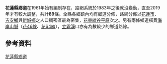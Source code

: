 {{For|花蓮縣鄉道起終點地名及里程資訊|花蓮縣鄉道列表}} 

'''花蓮縣鄉道'''在1961年始有編制存在{{r|gazette1966hl|group=參}}，路網系統於1983年之後就沒變動{{r|thb60|group=參}}{{r|thb|group=參}}，直至2019年才有較大調整{{r|mvdis|group=參}}，共計'''89'''條{{r|mvdis|group=參}}。全縣各鄉鎮內均有鄉道分佈{{r|thb70|group=參}}，路網分佈以[[花蓮市|花蓮市]]、[[吉安鄉|吉安鄉]]與[[新城鄉_(台灣)|新城鄉]]之人口稠密區最為密集{{r|mvdis|group=參}}，[[花東縱谷平原|花東縱谷平原]]次之{{r|map|group=參}}。另有兩條鄉道橫貫[[海岸山脈|海岸山脈]]（[[花46線|花46線]]、[[花64線|花64線]]），[[立霧溪|立霧溪]]口亦有為數較少的鄉道路線{{r|map|group=參}}。

== 參考資料 ==
{{reflist|group="參"|refs=

<ref name="gazette1966hl">{{cite web|url=http://gaz.ncl.edu.tw/detail.jsp?sysid=E0923167 |title=公告臺灣省縣鄉道及專用公路路線-{里程表}- |accessdate=2011-03-30 |date=1966-08-27 |work=政府公報資訊網 |publisher=臺灣省政府}}</ref>

<ref name="thb60">{{cite web |url=http://www.thb.gov.tw/TM/Menus/Menu09/main0903/chap_2.pdf |title=公路總局六十年專刊 |accessdate=2011-03-30 |date=2006-08-01 |publisher=公路總局 |deadurl=yes |archiveurl=https://web.archive.org/web/20140309183509/http://www.thb.gov.tw/TM/Menus/Menu09/main0903/chap_2.pdf |archivedate=2014-03-09 }}</ref>

<ref name="thb">{{cite web|url=http://spreadsheets.google.com/pub?key=0Avc0r7dng8JrdFF0YmRlSEl1dWhxVmJtR2hwZDFmcFE&gid=11|title=花蓮縣鄉道公路路線表|accessdate=2011-03-30|date=2010-07-19|publisher=公路總局}}{{dead link|date=2018年4月 |bot=InternetArchiveBot |fix-attempted=yes }}</ref>

<ref name="thb70">{{cite web|url=https://www.thb.gov.tw/file.ashx?id=dbcd3047-2fe9-4ec0-b907-786a967f337f |title=公路網圖_花蓮地區 |publisher=中華民國交通部公路總局 |date=2021-08-02 |accessdate=2021-08-17 }}</ref>

<ref name="mvdis">{{cite web|url=https://www.mvdis.gov.tw/webMvdisLaw/SorderContent.aspx?SOID=16041 |title=公告調整花蓮縣鄉道公路路線表（含路線表及調整明細表） |publisher=中華民國交通部 |website=監理法規檢索系統 |date=2019-12-18 |accessdate=2020-08-11 }}</ref>

<ref name="map">{{cite web|url=http://www.thb.gov.tw/TM/Menus/Menu02/main0207/hl.aspx |title=公路系統經都市計畫區位圖 |accessdate=2011-03-30 |date=2011-01-12 |publisher=公路總局}}</ref>


}}

{{台灣鄉道}}

[[Category:花蓮縣鄉道|]]